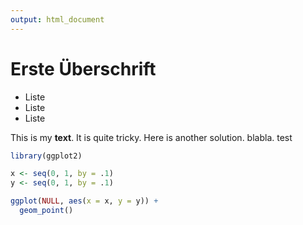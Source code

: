 ```yaml
---
output: html_document
---
```



# Erste Überschrift

* Liste
* Liste
* Liste

This is my **text**. It is quite tricky. Here is another solution. blabla. test



```r
library(ggplot2)

x <- seq(0, 1, by = .1)
y <- seq(0, 1, by = .1)

ggplot(NULL, aes(x = x, y = y)) +
  geom_point()
```

